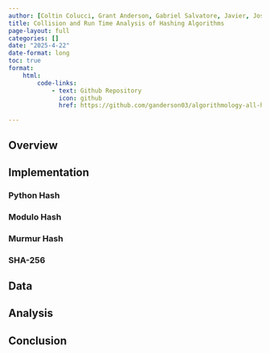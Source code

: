 ```yaml
---
author: [Coltin Colucci, Grant Anderson, Gabriel Salvatore, Javier, Joseph Oforkansi]
title: Collision and Run Time Analysis of Hashing Algorithms
page-layout: full
categories: []
date: "2025-4-22"
date-format: long
toc: true
format:
    html:
        code-links:    
            - text: Github Repository
              icon: github
              href: https://github.com/ganderson03/algorithmology-all-hands-3-group-4

---
```


## Overview

## Implementation

### Python Hash

### Modulo Hash

### Murmur Hash

### SHA-256

## Data

## Analysis

## Conclusion


